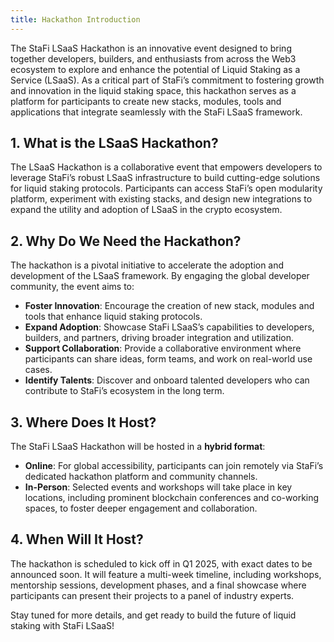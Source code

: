 ```yaml
---
title: Hackathon Introduction
---
```


The StaFi LSaaS Hackathon is an innovative event designed to bring together developers, builders, and enthusiasts from across the Web3 ecosystem to explore and enhance the potential of Liquid Staking as a Service (LSaaS). As a critical part of StaFi’s commitment to fostering growth and innovation in the liquid staking space, this hackathon serves as a platform for participants to create new stacks, modules, tools and applications that integrate seamlessly with the StaFi LSaaS framework.


## 1. What is the LSaaS Hackathon?

The LSaaS Hackathon is a collaborative event that empowers developers to leverage StaFi’s robust LSaaS infrastructure to build cutting-edge solutions for liquid staking protocols. Participants can access StaFi’s open modularity platform, experiment with existing stacks, and design new integrations to expand the utility and adoption of LSaaS in the crypto ecosystem.

## 2. Why Do We Need the Hackathon?

The hackathon is a pivotal initiative to accelerate the adoption and development of the LSaaS framework. By engaging the global developer community, the event aims to:

- **Foster Innovation**: Encourage the creation of new stack, modules and tools that enhance liquid staking protocols.
- **Expand Adoption**: Showcase StaFi LSaaS’s capabilities to developers, builders, and partners, driving broader integration and utilization.
- **Support Collaboration**: Provide a collaborative environment where participants can share ideas, form teams, and work on real-world use cases.
- **Identify Talents**: Discover and onboard talented developers who can contribute to StaFi’s ecosystem in the long term.

## 3. Where Does It Host?

The StaFi LSaaS Hackathon will be hosted in a **hybrid format**:

- **Online**: For global accessibility, participants can join remotely via StaFi’s dedicated hackathon platform and community channels.
- **In-Person**: Selected events and workshops will take place in key locations, including prominent blockchain conferences and co-working spaces, to foster deeper engagement and collaboration.

## 4. When Will It Host?

The hackathon is scheduled to kick off in Q1 2025, with exact dates to be announced soon. It will feature a multi-week timeline, including workshops, mentorship sessions, development phases, and a final showcase where participants can present their projects to a panel of industry experts.

Stay tuned for more details, and get ready to build the future of liquid staking with StaFi LSaaS!

